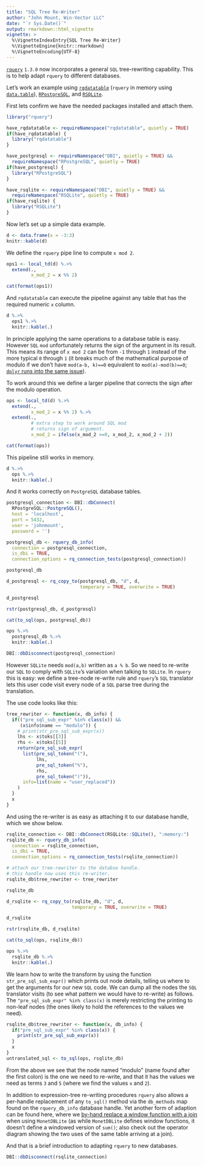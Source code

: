 ```yaml
---
title: "SQL Tree Re-Writer"
author: "John Mount, Win-Vector LLC"
date: "`r Sys.Date()`"
output: rmarkdown::html_vignette
vignette: >
  %\VignetteIndexEntry{SQL Tree Re-Writer}
  %\VignetteEngine{knitr::rmarkdown}
  %\VignetteEncoding{UTF-8}
---
```


[`rquery`](https://CRAN.R-project.org/package=rquery) `1.3.0` now incorporates a general `SQL` tree-rewriting capability.  This is to help adapt `rquery` to different databases.

Let's work an example using [`rqdatatable`](https://CRAN.R-project.org/package=rqdatatable) (`rquery` in memory using [`data.table`](https://CRAN.R-project.org/package=data.table)), [`RPostgreSQL`](https://CRAN.R-project.org/package=RPostgreSQL), and [`RSQLite`](https://CRAN.R-project.org/package=RSQLite).


First lets confirm we have the needed packages installed and attach them.

```r
library("rquery")

have_rqdatatable <- requireNamespace("rqdatatable", quietly = TRUE) 
if(have_rqdatatable) {
  library("rqdatatable")
}

have_postgresql <- requireNamespace("DBI", quietly = TRUE) && 
  requireNamespace("RPostgreSQL", quietly = TRUE) 
if(have_postgresql) {
  library("RPostgreSQL")
}

have_rsqlite <- requireNamespace("DBI", quietly = TRUE) && 
  requireNamespace("RSQLite", quietly = TRUE) 
if(have_rsqlite) {
  library("RSQLite")
}

```

Now let's set up a simple data example.


```r
d <- data.frame(x = -3:3)
knitr::kable(d)
```

We define the `rquery` pipe line to compute `x mod 2`.

```r
ops1 <- local_td(d) %.>%
  extend(., 
         x_mod_2 = x %% 2)

cat(format(ops1))
```

And `rqdatatable` can execute the pipeline against any table that has the required numeric `x` column.

```r
d %.>% 
  ops1 %.>% 
  knitr::kable(.)
```

In principle applying the same operations to a database table is easy. However `SQL` `mod` unfortunately returns the sign of the argument in its result. This means its range of `x mod 2` can be from `-1` through `1` instead of the more typical `0` through `1` (it breaks much of the mathematical purpose of modulo if we don't have `mod(a-b, k)==0` equivalent to `mod(a)-mod(b)==0`; [`dplyr` runs into the same issue](https://github.com/WinVector/rquery/blob/master/extras/dplyr_modulo.md)).

To work around this we define a larger pipeline that corrects the sign after the modulo operation.

```r
ops <- local_td(d) %.>%
  extend(., 
         x_mod_2 = x %% 2) %.>%
  extend(., 
         # extra step to work around SQL mod
         # returns sign of argument.
         x_mod_2 = ifelse(x_mod_2 >=0, x_mod_2, x_mod_2 + 2))

cat(format(ops))
```

This pipeline still works in memory.

```r
d %.>% 
  ops %.>% 
  knitr::kable(.)
```

And it works correctly on `PostgreSQL` database tables.

```r
postgresql_connection <- DBI::dbConnect(
  RPostgreSQL::PostgreSQL(),
  host = 'localhost',
  port = 5432,
  user = 'johnmount',
  password = '')

postgresql_db <- rquery_db_info(
  connection = postgresql_connection,
  is_dbi = TRUE,
  connection_options = rq_connection_tests(postgresql_connection))

postgresql_db

d_postgresql <- rq_copy_to(postgresql_db, "d", d,
                           temporary = TRUE, overwrite = TRUE)

d_postgresql

rstr(postgresql_db, d_postgresql)

cat(to_sql(ops, postgresql_db))

ops %.>% 
  postgresql_db %.>%
  knitr::kable(.)

DBI::dbDisconnect(postgresql_connection)
```

However `SQLite` needs `mod(a,b)` written as `a % b`.  So we need to re-write our `SQL` to comply with `SQLite`'s variation when talking to `SQLite`.  In `rquery` this is easy: we define a tree-node re-write rule and `rquery`'s `SQL` translator lets this user code visit every node of a `SQL` parse tree during the translation.

The use code looks like this:

```r
tree_rewriter <- function(x, db_info) {
  if(("pre_sql_sub_expr" %in% class(x)) && 
     (x$info$name == "modulo")) {
    # print(str_pre_sql_sub_expr(x))
    lhs <- x$toks[[3]]
    rhs <- x$toks[[5]]
    return(pre_sql_sub_expr(
      list(pre_sql_token("("),
           lhs,
           pre_sql_token("%"),
           rhs,
           pre_sql_token(")")),
      info=list(name = "user_replaced"))
    )
  }
  x
}
```

And using the re-writer is as easy as attaching it to our database handle, which we show below.


```r
rsqlite_connection <- DBI::dbConnect(RSQLite::SQLite(), ":memory:")
rsqlite_db <- rquery_db_info(
  connection = rsqlite_connection,
  is_dbi = TRUE,
  connection_options = rq_connection_tests(rsqlite_connection))

# attach our tree-rewriter to the databse handle.
# this handle now uses this re-writer.
rsqlite_db$tree_rewriter <- tree_rewriter

rsqlite_db

d_rsqlite <- rq_copy_to(rsqlite_db, "d", d,
                        temporary = TRUE, overwrite = TRUE)

d_rsqlite

rstr(rsqlite_db, d_rsqlite)

cat(to_sql(ops, rsqlite_db))

ops %.>% 
  rsqlite_db %.>%
  knitr::kable(.)

```

We learn how to write the transform by using the function `str_pre_sql_sub_expr()` which prints out node details, telling us where to get the arguments for our new `SQL` code.  We can dump all the nodes the `SQL` translator visits (to see what pattern we would have to re-write) as follows.  The `"pre_sql_sub_expr" %in% class(x)` is merely restricting the printing to non-leaf nodes (the ones likely to hold the references to the values we need).

```r
rsqlite_db$tree_rewriter <- function(x, db_info) {
  if("pre_sql_sub_expr" %in% class(x)) {
    print(str_pre_sql_sub_expr(x))
  }
  x
}
untranslated_sql <- to_sql(ops, rsqlite_db)
```

From the above we see that the node named "modulo" (name found after the first colon) is the one we need to re-write, and that it has the values we need as terms `3` and `5` (where we find the values `x` and `2`).

In addition to expression-tree re-writing procedures `rquery` also allows a per-handle replacement of any `to_sql()` method via the `db_methods` map found on the `rquery_db_info` database handle. Yet another form of adaption can be found here, where we [by-hand replace a window function with a join](https://github.com/WinVector/rquery/blob/master/db_examples/MonetDBLite.md) when using `MonetDBLite` (as while `MonetDBLite` defines window functions, it doesn't define a windowed version of `sum()`; also check out the operator diagram showing the two uses of the same table arriving at a join).

And that is a brief introduction to adapting `rquery` to new databases.

```r
DBI::dbDisconnect(rsqlite_connection)
```


